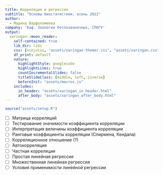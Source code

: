 ```yaml
---
title: Корреляция и регрессия
subtitle: "Основы биостатистики, осень 2022"
author: 
  - Марина Варфоломеева
company: 'Каф. Зоологии беспозвоночных, СПбГУ'
output:
  xaringan::moon_reader:
    self-contained: true
    lib_dir: libs
    css: [ninjutsu, "assets/xaringan-themer.css", "assets/xaringan.css"]
    df_print: default
    nature:
      highlightStyle: googlecode
      highlightLines: true
      countIncrementalSlides: false
      titleSlideClass: [middle, left, inverse]
      beforeInit: "assets/macros.js"
    includes:
      in_header: "assets/xaringan_in_header.html"
      after_body: "assets/xaringan_after_body.html"
---
```



```r
source("assets/setup.R")
```

- [ ] Матрица корреляций
- [ ] Тестирование значимости коэффициента корреляции
- [ ] Интерпретация величины коэффициента корреляции
- [ ] Ранговые коэффициенты корреляции (Спирмена, Кендала)
- [ ] Корреляционное отношение (?)
- [ ] Автокорреляция
- [ ] Частная корреляция
- [ ] Простая линейная регрессия
- [ ] Множественная линейная регрессия
- [ ] Условия применимости линейной регрессии

